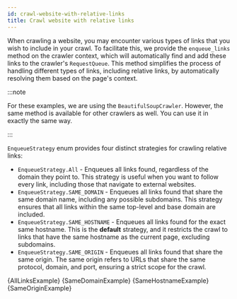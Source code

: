 ```yaml
---
id: crawl-website-with-relative-links
title: Crawl website with relative links
---
```




When crawling a website, you may encounter various types of links that you wish to include in your crawl. To facilitate this, we provide the <ApiLink to="class/EnqueueLinksFunction">`enqueue_links`</ApiLink> method on the crawler context, which will automatically find and add these links to the crawler's <ApiLink to="class/RequestQueue">`RequestQueue`</ApiLink>. This method simplifies the process of handling different types of links, including relative links, by automatically resolving them based on the page's context.

:::note

For these examples, we are using the <ApiLink to="class/BeautifulSoupCrawler">`BeautifulSoupCrawler`</ApiLink>. However, the same method is available for other crawlers as well. You can use it in exactly the same way.

:::

<ApiLink to="enum/EnqueueStrategy">`EnqueueStrategy`</ApiLink> enum provides four distinct strategies for crawling relative links:

- `EnqueueStrategy.All` - Enqueues all links found, regardless of the domain they point to. This strategy is useful when you want to follow every link, including those that navigate to external websites.
- `EnqueueStrategy.SAME_DOMAIN` - Enqueues all links found that share the same domain name, including any possible subdomains. This strategy ensures that all links within the same top-level and base domain are included.
- `EnqueueStrategy.SAME_HOSTNAME` - Enqueues all links found for the exact same hostname. This is the **default** strategy, and it restricts the crawl to links that have the same hostname as the current page, excluding subdomains.
- `EnqueueStrategy.SAME_ORIGIN` - Enqueues all links found that share the same origin. The same origin refers to URLs that share the same protocol, domain, and port, ensuring a strict scope for the crawl.

<Tabs groupId="main">
    <TabItem value="all_links" label="All links">
        <CodeBlock className="language-python">
            {AllLinksExample}
        </CodeBlock>
    </TabItem>
    <TabItem value="same_domain" label="Same domain">
        <CodeBlock className="language-python">
            {SameDomainExample}
        </CodeBlock>
    </TabItem>
    <TabItem value="same_hostname" label="Same hostname">
        <CodeBlock className="language-python">
            {SameHostnameExample}
        </CodeBlock>
    </TabItem>
    <TabItem value="same_origin" label="Same origin">
        <CodeBlock className="language-python">
            {SameOriginExample}
        </CodeBlock>
    </TabItem>
</Tabs>
